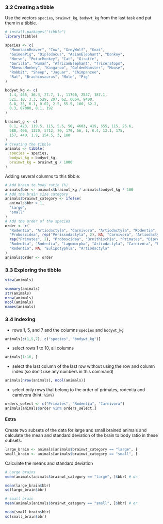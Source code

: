 ### 3.2 Creating a tibble

Use the vectors `species`, `brainwt_kg`, `bodywt_kg` from the last task and put them in a tibble.

```r
# install.packages("tibble")
library(tibble)

species <- c(
  "MountainBeaver", "Cow", "GreyWolf", "Goat",
  "GuineaPig", "Diplodocus", "AsianElephant", "Donkey",
  "Horse", "PotarMonkey", "Cat", "Giraffe",
  "Gorilla", "Human", "AfricanElephant", "Triceratops",
  "RhesusMonkey", "Kangaroo", "GoldenHamster", "Mouse",
  "Rabbit", "Sheep", "Jaguar", "Chimpanzee",
  "Rat", "Brachiosaurus", "Mole", "Pig"
)

bodywt_kg <- c(
  1.4, 465, 36.3, 27.7, 1., 11700, 2547, 187.1,
  521, 10, 3.3, 529, 207, 62, 6654, 9400,
  6.8, 35, 0.1, 0.02, 2.5, 55.5, 100, 52.2,
  0.3, 87000, 0.1, 192
)

brainwt_g <- c(
  8.1, 423, 119.5, 115, 5.5, 50, 4603, 419, 655, 115, 25.6,
  680, 406, 1320, 5712, 70, 179, 56, 1, 0.4, 12.1, 175,
  157, 440, 1.9, 154.5, 3, 180
)
# Creating the tibble 
animals <- tibble(
  species = species,
  bodywt_kg = bodywt_kg,
  brainwt_kg = brainwt_g / 1000
)
```


Adding several columns to this tibble:


```r
# Add brain to body ratio (%)
animals$bbr <- animals$brainwt_kg / animals$bodywt_kg * 100
# Add the brain size category
animals$brainwt_category <- ifelse(
  animals$bbr > 1,
  "large",
  "small"
)
# Add the order of the species
order <- c(
  "Rodentia", "Artiodactyla", "Carnivora", "Artiodactyla", "Rodentia", NA,
  "Proboscidea", rep("Perissodactyla", 2), NA, "Carnivora", "Artiodactyla",
  rep("Primates", 2), "Proboscidea", "Ornithischia", "Primates", "Diprotodontia",
  "Rodentia", "Rodentia", "Lagomorpha", "Artiodactyla", "Carnivora", "Primates",
  "Rodentia", NA, "Eulipotyphla", "Artiodactyla"
)
animals$order <- order
```

### 3.3 Exploring the tibble

```r
view(animals)
```

```r
summary(animals)
str(animals)
nrow(animals)
ncol(animals)
names(animals)
```

### 3.4 Indexing


- rows 1, 5, and 7 and the columns `species` and `bodywt_kg`

```r
animals[c(1,5,7), c("species", "bodywt_kg")]
```

- select rows 1 to 10, all columns

```r
animals[1:10, ]
```

- select the last column of the last row without using the row and column index (so don't use any numbers in this command)

```r
animals[nrow(animals), ncol(animals)]
```

- select only rows that belong to the order of primates, rodentia and carnivora (hint: `%in%`)

```r
orders_select <- c("Primates", "Rodentia", "Carnivora")
animals[animals$order %in% orders_select,]
```


#### Extra

Create two subsets of the data for large and small brained animals and calculate the mean and standard deviation of the brain to body ratio in these subsets.

```r
large_brain <- animals[animals$brainwt_category == "large", ]
small_brain <- animals[animals$brainwt_category == "small", ]
```

Calculate the means and standard deviation

```r
# Large brains
mean(animals[animals$brainwt_category == "large", ]$bbr) # or

mean(large_brain$bbr)
sd(large_brain$bbr)

# small brain
mean(animals[animals$brainwt_category == "small", ]$bbr) # or

mean(small_brain$bbr)
sd(small_brain$bbr)
```

